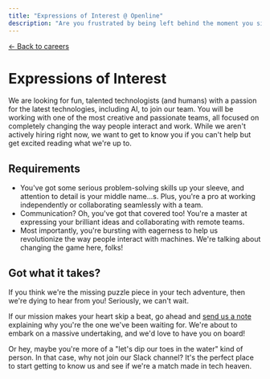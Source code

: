 ```yaml
---
title: "Expressions of Interest @ Openline"
description: "Are you frustrated by being left behind the moment you sign on the dotted line? Help us supercharge customer success!"
---
```


[← Back to careers][careers]

# Expressions of Interest

We are looking for fun, talented technologists (and humans) with a passion for the latest technologies, including AI, to join our team.
You will be working with one of the most creative and passionate teams, all focused on completely changing the way people interact and work.
While we aren't actively hiring right now, we want to get to know you if you can't help but get excited reading what we're up to.

## Requirements

- You've got some serious problem-solving skills up your sleeve, and attention to detail is your middle name...s. Plus, you're a pro at working independently or collaborating seamlessly with a team.
- Communication? Oh, you've got that covered too! You're a master at expressing your brilliant ideas and collaborating with remote teams.
- Most importantly, you're bursting with eagerness to help us revolutionize the way people interact with machines. We're talking about changing the game here, folks!

## Got what it takes?

If you think we're the missing puzzle piece in your tech adventure, then we're dying to hear from you! Seriously, we can't wait.

If our mission makes your heart skip a beat, go ahead and [send us a note][application] explaining why you're the one we've been waiting for. We're about to embark on a massive undertaking, and we'd love to have you on board!

Or hey, maybe you're more of a "let's dip our toes in the water" kind of person. In that case, why not join our Slack channel? It's the perfect place to start getting to know us and see if we're a match made in tech heaven.

<!---References--->

[careers]: /careers/
[application]: mailto:careers@openline.ai
